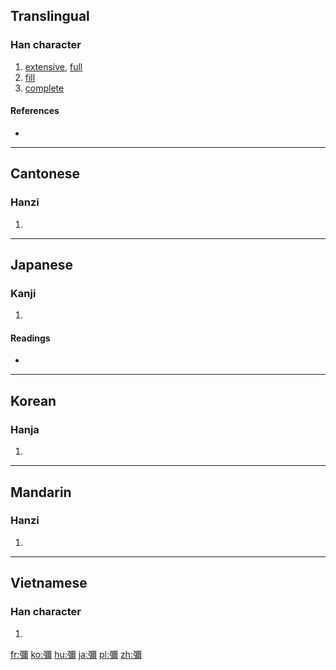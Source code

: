 {{also|弥}}
==Translingual==

===Han character===
{{Han char|rn=57|rad=弓|as=14|sn=17|four=1122<sub>7</sub>|canj=弓一火月 (NMFB)}}

# [[extensive]], [[full]]
# [[fill]]
# [[complete]]

====References====
* {{Han ref|kx=0361.110|dkj=09877|dj=0679.090|hdz=21004.030|uh=5F4C|ud=24396|bh=C0B1|bd=49329}}

----

==Cantonese==

===Hanzi===
{{yue-hanzi|jyut=|y=mei4, nei4|sim=弥}}

# {{defn|lang=yue|sort=弓14}}

----

==Japanese==

===Kanji===
{{ja-kanji|grade=|rs=弓14}}

# {{defn|lang=ja|sort=弓14}}

====Readings====
* {{ja-readings|on=[[び]] (bi), [[み]] (mi), [[げい]] (gei)|kun=[[ひさしい]] (hisashii), [[わたる]] (wataru), [[あまねし]] (amaneshi), [[いよいよ]] (iyoiyo)}}

----

==Korean==

===Hanja===
{{ko-hanja|hangeul=미|eumhun=|rv=mi|mr=mi|y=mi}}

# {{defn|lang=ko|sort=弓14}}

----

==Mandarin==

===Hanzi===
{{cmn-hanzi|sim=弥|pin=[[mí]] ([[mi2]])|wg=mi<sup>2</sup>}}

# {{defn|lang=cmn|sort=弓14}}

----

==Vietnamese==

===Han character===
{{vi-hantu|[[di]]|rs=弓14}}

# {{defn|lang=vi|sort=弓14}}

[[fr:彌]]
[[ko:彌]]
[[hu:彌]]
[[ja:彌]]
[[pl:彌]]
[[zh:彌]]